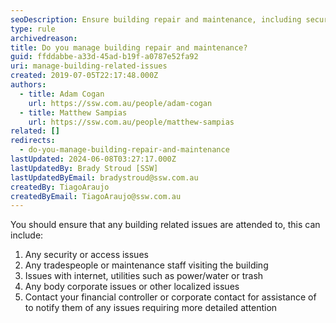 ```yaml
---
seoDescription: Ensure building repair and maintenance, including security access, tradespeople, utilities, and body corporate issues.
type: rule
archivedreason:
title: Do you manage building repair and maintenance?
guid: ffddabbe-a33d-45ad-b19f-a0787e52fa92
uri: manage-building-related-issues
created: 2019-07-05T22:17:48.000Z
authors:
  - title: Adam Cogan
    url: https://ssw.com.au/people/adam-cogan
  - title: Matthew Sampias
    url: https://ssw.com.au/people/matthew-sampias
related: []
redirects:
  - do-you-manage-building-repair-and-maintenance
lastUpdated: 2024-06-08T03:27:17.000Z
lastUpdatedBy: Brady Stroud [SSW]
lastUpdatedByEmail: bradystroud@ssw.com.au
createdBy: TiagoAraujo
createdByEmail: TiagoAraujo@ssw.com.au
---
```


You should ensure that any building related issues are attended to, this can include:
1. Any security or access issues
2. Any tradespeople or maintenance staff visiting the building
3. Issues with internet, utilities such as power/water or trash
4. Any body corporate issues or other localized issues
5. Contact your financial controller or corporate contact for assistance of to notify them of any issues requiring more detailed attention
